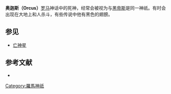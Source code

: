 '''奥迦斯（Orcus）'''[[罗马|罗马]]神话中的死神，经常会被视为与[[黑帝斯|黑帝斯]]是同一神祇。有时会出现在大地上和人杀斗，有些传说中他有黑色的翅膀。

== 参见 ==
* [[亡神星|亡神星]]

== 参考文献 ==
*{{Cite book|publisher=汕头大学出版社|isbn=7-81036-951-2|last=山北笃|first=|last2=佐藤俊之|first2=|others=高胤喨；刘子嘉；林哲逸 (译)|title=恶魔事典|series=魔幻之城|accessdate=2022-05-18|date=2006|url=|pages=210-211}}
{{commonscat|Tomba dell’Orco (Tarquinia)}}
{{羅馬神話}}
{{陰間}}
[[Category:羅馬神祇|Category:羅馬神祇]]
{{europe-stub}}